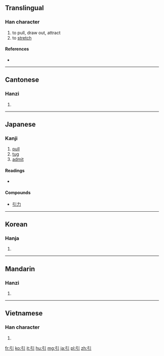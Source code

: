 ==Translingual==

===Han character===
{{Han char|rn=57|rad=弓|as=01|sn=4|four=1220<sub>0</sub>|canj=弓中 (NL)}}

# to pull, draw out, attract
# to [[stretch]]

====References====
* {{Han ref|kx=0356.080|dkj=09699|dj=0672.010|hdz=20988.050|uh=5F15|ud=24341|bh=A4DE|bd=42206}}

----

==Cantonese==

===Hanzi===
{{yue-hanzi|jyut=|y=yan5}}

# {{defn|Cantonese|sort=弓01}}

----

==Japanese==

===Kanji===
{{ja-kanji|grade=2|rs=弓01}}

# [[pull]]
# [[tug]]
# [[admit]]

====Readings====
* {{ja-readings|on=[[いん]] (in)|kun=[[ひく]] (hiku)}}

====Compounds====
* [[引力]]

----

==Korean==

===Hanja===
{{ko-hanja|hangeul=인|eumhun=끌|rv=in|mr=in|y=in}}

# {{defn|Korean|sort=弓01}}

----

==Mandarin==

===Hanzi===
{{cmn-hanzi|pin=[[yǐn]] ([[yin3]])|wg=yin<sup>3</sup>}}

# {{defn|Mandarin|sort=弓01}}

----

==Vietnamese==

===Han character===
{{vi-hantu|[[dẫn]], [[dợn]], [[giỡn]], [[dận]], [[giận]]|rs=弓01}}

# {{defn|Vietnamese|sort=弓01}}

[[fr:引]]
[[ko:引]]
[[it:引]]
[[hu:引]]
[[mg:引]]
[[ja:引]]
[[pl:引]]
[[zh:引]]